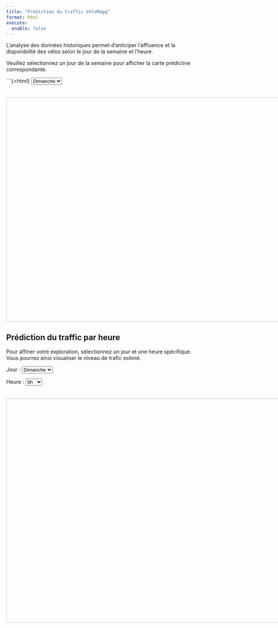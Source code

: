 ```yaml
---
title: "Prédiction du traffic VéloMagg"
format: html
execute: 
  enable: false
---
```

L’analyse des données historiques permet d’anticiper l’affluence et la disponibilité des vélos selon le jour de la semaine et l’heure.

Veuillez sélectionnez un jour de la semaine pour afficher la carte prédictive correspondante.

```{=html}
<select id="day-only-select">
  <option value="lundi">Lundi</option>
  <option value="mardi">Mardi</option>
  <option value="mercredi">Mercredi</option>
  <option value="jeudi">Jeudi</option>
  <option value="vendredi">Vendredi</option>
  <option value="samedi">Samedi</option>
  <option value="dimanche" selected>Dimanche</option>
</select>

<iframe id="day-only-frame" width="800" height="600" style="border:1px solid #ccc; margin-top:20px;"></iframe>


## Prédiction du traffic par heure

Pour affiner votre exploration, sélectionnez un jour et une heure spécifique. Vous pourrez ainsi visualiser le niveau de trafic estimé.

<label for="day-hour-select">Jour :</label>
<select id="day-hour-select">
  <option value="lundi">Lundi</option>
  <option value="mardi">Mardi</option>
  <option value="mercredi">Mercredi</option>
  <option value="jeudi">Jeudi</option>
  <option value="vendredi">Vendredi</option>
  <option value="samedi">Samedi</option>
  <option value="dimanche" selected>Dimanche</option>
</select>

<label for="hour-select">Heure :</label>
<select id="hour-select">
  <option value="0h">0h</option>
  <option value="1h">1h</option>
  <option value="2h">2h</option>
  <option value="3h">3h</option>
  <option value="4h">4h</option>
  <option value="5h">5h</option>
  <option value="6h">6h</option>
  <option value="7h">7h</option>
  <option value="8h">8h</option>
  <option value="9h">9h</option>
  <option value="10h">10h</option>
  <option value="11h">11h</option>
  <option value="12h">12h</option>
  <option value="13h">13h</option>
  <option value="14h">14h</option>
  <option value="15h">15h</option>
  <option value="16h">16h</option>
  <option value="17h">17h</option>
  <option value="18h">18h</option>
  <option value="19h">19h</option>
  <option value="20h">20h</option>
  <option value="21h">21h</option>
  <option value="22h">22h</option>
  <option value="23h">23h</option>
</select>

<iframe id="day-hour-frame" width="800" height="600" style="border:1px solid #ccc; margin-top:20px;"></iframe>

<script>
  const dayOnlySelect = document.getElementById('day-only-select');
  const dayOnlyFrame = document.getElementById('day-only-frame');

  function updateDayOnlyMap() {
    const day = dayOnlySelect.value;
    const path = "carte_prediction_semaine/carte_prediction_" + day + ".html";
    dayOnlyFrame.src = path;
  }

  dayOnlySelect.addEventListener('change', updateDayOnlyMap);
  updateDayOnlyMap(); 


  
  const dayHourSelect = document.getElementById('day-hour-select');
  const hourSelect = document.getElementById('hour-select');
  const dayHourFrame = document.getElementById('day-hour-frame');

  function updateDayHourMap() {
    const day = dayHourSelect.value;
    const hour = hourSelect.value;
    const path = "carte_prediction_" + day + "_heure/carte_prediction_" + day + "_" + hour + ".html";
    dayHourFrame.src = path;
  }

  dayHourSelect.addEventListener('change', updateDayHourMap);
  hourSelect.addEventListener('change', updateDayHourMap);
  updateDayHourMap(); 
</script>